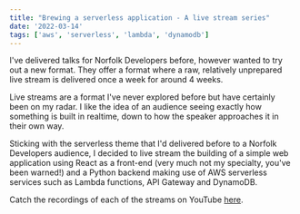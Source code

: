```yaml
---
title: "Brewing a serverless application - A live stream series"
date: '2022-03-14'
tags: ['aws', 'serverless', 'lambda', 'dynamodb']
---
```


I've delivered talks for Norfolk Developers before, however wanted to try out a new format. They offer a format where a
raw, relatively unprepared live stream is delivered once a week for around 4 weeks.

Live streams are a format I've never explored before but have certainly been on my radar. I like the idea of an
audience seeing exactly how something is built in realtime, down to how the speaker approaches it in their own way.

Sticking with the serverless theme that I'd delivered before to a Norfolk Developers audience, I decided to live stream
the building of a simple web application using React as a front-end (very much not my specialty, you've been warned!)
and a Python backend making use of AWS serverless services such as Lambda functions, API Gateway and DynamoDB.

Catch the recordings of each of the streams on YouTube [here](https://www.youtube.com/playlist?list=PLc8-tQY65nvVLAKiHuLLyQxnw7dgNxJ43).